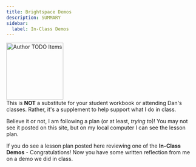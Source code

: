 ```yaml
---
title: Brightspace Demos
description: SUMMARY
sidebar:
  label: In-Class Demos
---
```



<Image src={todo} alt="Author TODO Items" class="float-end ml-3" width="150" />
<Aside title="Do NOT Skip Class" type="caution">
This is <b>NOT</b> a substitute for your student workbook or attending Dan's classes. Rather, it's a supplement to help support what I do in class.
</Aside>

Believe it or not, I am following a plan (or at least, *trying to*)! You may not see it posted on this site, but on my local computer I can see the lesson plan.

If you do see a lesson plan posted here reviewing one of the **In-Class Demos** - Congratulations! Now you have some written reflection from me on a demo we did in class.
